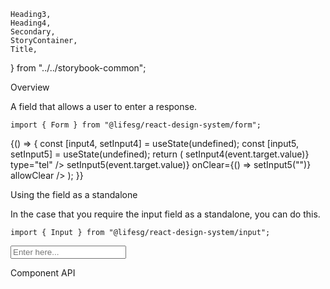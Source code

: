     Heading3,
    Heading4,
    Secondary,
    StoryContainer,
    Title,
} from "../../storybook-common";

<Meta title="Form/Input" component={Form.Input} />

<Title>Form.Input</Title>

<Secondary>Overview</Secondary>

A field that allows a user to enter a response.

```tsx
import { Form } from "@lifesg/react-design-system/form";
```

<Canvas>
    <Story name="Field">
        {() => {
            const [input4, setInput4] = useState(undefined);
            const [input5, setInput5] = useState(undefined);
            return (
                <StoryContainer>
                    <Container>
                        <Form.Input
                            label="This is a input field"
                            placeholder="Enter here..."
                        />
                        <Form.Input
                            label="This is the error state"
                            errorMessage="Input is required"
                            placeholder="Enter here..."
                        />
                        <Form.Input
                            label="This is the disabled state"
                            placeholder="Enter here..."
                            disabled
                        />
                        <Form.Input
                            label="This is the readonly state"
                            placeholder="Enter here..."
                            value="My input value"
                            readOnly
                        />
                        <Form.Input
                            label="This has text spacing properties (works with tel type only)"
                            placeholder="Enter here..."
                            spacing={4}
                            value={input4}
                            onChange={(event) => setInput4(event.target.value)}
                            type="tel"
                        />
                        <Form.Input
                            label="This has clearing enabled"
                            placeholder="Enter here..."
                            value={input5}
                            onChange={(event) => setInput5(event.target.value)}
                            onClear={() => setInput5("")}
                            allowClear
                        />
                    </Container>
                </StoryContainer>
            );
        }}
    </Story>
</Canvas>

<Heading3>Using the field as a standalone</Heading3>

In the case that you require the input field as a standalone, you can do this.

```tsx
import { Input } from "@lifesg/react-design-system/input";
```

<Preview>
    <Story name="Standalone usage">
        <StoryContainer>
            <Container>
                <Input placeholder="Enter here..." />
            </Container>
        </StoryContainer>
    </Story>
</Preview>

<Secondary>Component API</Secondary>

<PropsTable />
